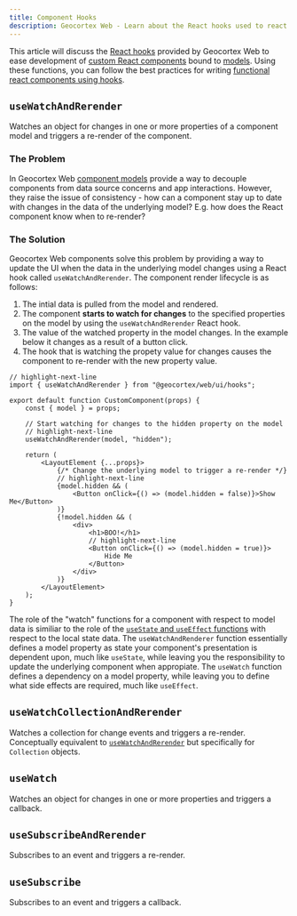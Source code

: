 ```yaml
---
title: Component Hooks
description: Geocortex Web - Learn about the React hooks used to react to changes on a component's model
---
```


This article will discuss the [React hooks](https://reactjs.org/docs/hooks-intro.html) provided by Geocortex Web to ease development of [custom React components](usecases-implement-component-with-ui.mdx) bound to [models](usecases-implement-component-participate-app-config.mdx#consuming-the-configuration-in-the-component). Using these functions, you can follow the best practices for writing [functional react components using hooks](https://reactjs.org/docs/hooks-intro.html).

## `useWatchAndRerender`

Watches an object for changes in one or more properties of a component model and triggers a re-render of the component.

### The Problem

In Geocortex Web [component models](concepts-components-services.mdx#models) provide a way to decouple components from data source concerns and app interactions. However, they raise the issue of consistency - how can a component stay up to date with changes in the data of the underlying model? E.g. how does the React component know when to re-render?

### The Solution

Geocortex Web components solve this problem by providing a way to update the UI when the data in the underlying model changes using a React hook called `useWatchAndRerender`. The component render lifecycle is as follows:

1. The intial data is pulled from the model and rendered.
1. The component **starts to watch for changes** to the specified properties on the model by using the `useWatchAndRerender` React hook.
1. The value of the watched property in the model changes. In the example below it changes as a result of a button click.
1. The hook that is watching the propety value for changes causes the component to re-render with the new property value.

```tsx
// highlight-next-line
import { useWatchAndRerender } from "@geocortex/web/ui/hooks";

export default function CustomComponent(props) {
    const { model } = props;

    // Start watching for changes to the hidden property on the model
    // highlight-next-line
    useWatchAndRerender(model, "hidden");

    return (
        <LayoutElement {...props}>
            {/* Change the underlying model to trigger a re-render */}
            // highlight-next-line
            {model.hidden && (
                <Button onClick={() => (model.hidden = false)}>Show Me</Button>
            )}
            {!model.hidden && (
                <div>
                    <h1>BOO!</h1>
                    // highlight-next-line
                    <Button onClick={() => (model.hidden = true)}>
                        Hide Me
                    </Button>
                </div>
            )}
        </LayoutElement>
    );
}
```

The role of the "watch" functions for a component with respect to model data is similiar to the role of the [`useState` and `useEffect` functions](https://reactjs.org/docs/hooks-state.html) with respect to the local state data. The `useWatchAndRenderer` function essentially defines a model property as state your component's presentation is dependent upon, much like `useState`, while leaving you the responsibility to update the underlying component when appropiate. The `useWatch` function defines a dependency on a model property, while leaving you to define what side effects are required, much like `useEffect`.

## `useWatchCollectionAndRerender`

Watches a collection for change events and triggers a re-render. Conceptually equivalent to [`useWatchAndRerender`](#usewatchandrerender) but specifically for `Collection` objects.

## `useWatch`

Watches an object for changes in one or more properties and triggers a callback.

## `useSubscribeAndRerender`

Subscribes to an event and triggers a re-render.

## `useSubscribe`

Subscribes to an event and triggers a callback.

